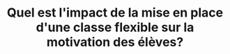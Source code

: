 ---
expert: ""
metadata:
  title: "Quel est l'impact de la mise en place d'une classe flexible sur la motivation des élèves? - Out of the Books"
  description: >-
    Rencontre avec Sandrine Coûteaux
  robots:
    index: true
    follow: true
published: true
title: "Quel est l'impact de la mise en place d'une classe flexible sur la motivation des élèves?"
description: >-
  Rencontre avec Sandrine Coûteaux
publishDate: 2023-11-06T00:00:00.000Z
category: live
tags:
  - live
  - education
image: "https://i.ytimg.com/vi/av6071mBTYI/sddefault.jpg"
duration: "54min"
media:
  type: "youtube"
  videoUrl: "https://www.youtube.com/watch?v=av6071mBTYI"
---
